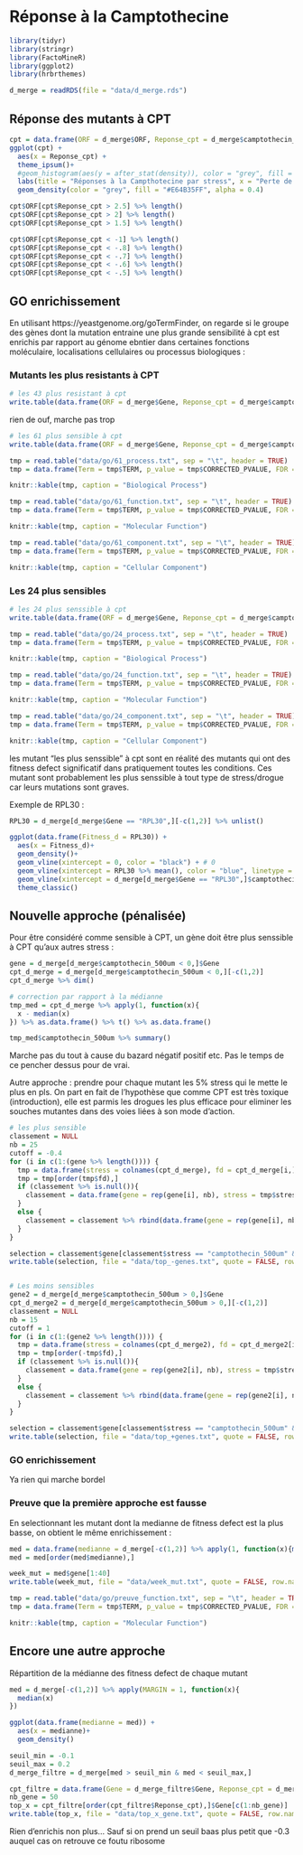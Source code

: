 # Réponse à la Camptothecine {#cpt}

```r
library(tidyr)
library(stringr)
library(FactoMineR)
library(ggplot2)
library(hrbrthemes)
```

```r
d_merge = readRDS(file = "data/d_merge.rds")
```

## Réponse des mutants à CPT

```r
cpt = data.frame(ORF = d_merge$ORF, Reponse_cpt = d_merge$camptothecin_500um)
ggplot(cpt) +
  aes(x = Reponse_cpt) +
  theme_ipsum()+
  #geom_histogram(aes(y = after_stat(density)), color = "grey", fill = "#4DBBD5FF") +
  labs(title = "Réponses à la Campthotecine par stress", x = "Perte de fitness (log)", y = "Densité", subtitle = "Parmis les 448 stress distincts")+
  geom_density(color = "grey", fill = "#E64B35FF", alpha = 0.4)
```

```r
cpt$ORF[cpt$Reponse_cpt > 2.5] %>% length()
cpt$ORF[cpt$Reponse_cpt > 2] %>% length()
cpt$ORF[cpt$Reponse_cpt > 1.5] %>% length()
```
```r
cpt$ORF[cpt$Reponse_cpt < -1] %>% length()
cpt$ORF[cpt$Reponse_cpt < -.8] %>% length()
cpt$ORF[cpt$Reponse_cpt < -.7] %>% length()
cpt$ORF[cpt$Reponse_cpt < -.6] %>% length()
cpt$ORF[cpt$Reponse_cpt < -.5] %>% length()
```

## GO enrichissement

En utilisant https://yeastgenome.org/goTermFinder, on regarde si le groupe des gènes dont la mutation entraine une plus grande sensibilité à cpt est enrichis par rapport au génome ebntier dans certaines fonctions moléculaire, localisations cellulaires ou processus biologiques :

### Mutants les plus resistants à CPT

```r
# les 43 plus resistant à cpt
write.table(data.frame(ORF = d_merge$Gene, Reponse_cpt = d_merge$camptothecin_500um)$ORF[cpt$Reponse_cpt > 1.5], file = "data/gene_15.txt", row.names = FALSE, quote = FALSE)
```

rien de ouf, marche pas trop

```r
# les 61 plus sensible à cpt
write.table(data.frame(ORF = d_merge$Gene, Reponse_cpt = d_merge$camptothecin_500um)$ORF[cpt$Reponse_cpt < -.5], file = "data/gene_-5.txt", row.names = FALSE, quote = FALSE)
```

```r
tmp = read.table("data/go/61_process.txt", sep = "\t", header = TRUE)
tmp = data.frame(Term = tmp$TERM, p_value = tmp$CORRECTED_PVALUE, FDR = tmp$FDR_RATE, Gene = tmp$ANNOTATED_GENES)

knitr::kable(tmp, caption = "Biological Process")

tmp = read.table("data/go/61_function.txt", sep = "\t", header = TRUE)
tmp = data.frame(Term = tmp$TERM, p_value = tmp$CORRECTED_PVALUE, FDR = tmp$FDR_RATE, Gene = tmp$ANNOTATED_GENES)

knitr::kable(tmp, caption = "Molecular Function")

tmp = read.table("data/go/61_component.txt", sep = "\t", header = TRUE)[c(1:10),]
tmp = data.frame(Term = tmp$TERM, p_value = tmp$CORRECTED_PVALUE, FDR = tmp$FDR_RATE, Gene = tmp$ANNOTATED_GENES)

knitr::kable(tmp, caption = "Cellular Component")
```

### Les 24 plus sensibles

```r
# les 24 plus senssible à cpt
write.table(data.frame(ORF = d_merge$Gene, Reponse_cpt = d_merge$camptothecin_500um)$ORF[cpt$Reponse_cpt < -.6], file = "data/gene_-6.txt", row.names = FALSE, quote = FALSE)
```

```r
tmp = read.table("data/go/24_process.txt", sep = "\t", header = TRUE)
tmp = data.frame(Term = tmp$TERM, p_value = tmp$CORRECTED_PVALUE, FDR = tmp$FDR_RATE, Gene = tmp$ANNOTATED_GENES)

knitr::kable(tmp, caption = "Biological Process")

tmp = read.table("data/go/24_function.txt", sep = "\t", header = TRUE)
tmp = data.frame(Term = tmp$TERM, p_value = tmp$CORRECTED_PVALUE, FDR = tmp$FDR_RATE, Gene = tmp$ANNOTATED_GENES)

knitr::kable(tmp, caption = "Molecular Function")

tmp = read.table("data/go/24_component.txt", sep = "\t", header = TRUE)
tmp = data.frame(Term = tmp$TERM, p_value = tmp$CORRECTED_PVALUE, FDR = tmp$FDR_RATE, Gene = tmp$ANNOTATED_GENES)

knitr::kable(tmp, caption = "Cellular Component")
```

les mutant "les plus senssible" à cpt sont en réalité des mutants qui ont des fitness defect significatif dans pratiquement toutes les conditions. Ces mutant sont probablement les plus senssible à tout type de stress/drogue car leurs mutations sont graves.

Exemple de RPL30 :

```r
RPL30 = d_merge[d_merge$Gene == "RPL30",][-c(1,2)] %>% unlist()

ggplot(data.frame(Fitness_d = RPL30)) +
  aes(x = Fitness_d)+
  geom_density()+
  geom_vline(xintercept = 0, color = "black") + # 0
  geom_vline(xintercept = RPL30 %>% mean(), color = "blue", linetype = "dashed") + #moyenne
  geom_vline(xintercept = d_merge[d_merge$Gene == "RPL30",]$camptothecin_500um, color = "green") + #CPT response
  theme_classic()
```


## Nouvelle approche (pénalisée)

Pour être considéré comme sensible à CPT, un gène doit être plus senssible à CPT qu'aux autres stress :

```r
gene = d_merge[d_merge$camptothecin_500um < 0,]$Gene
cpt_d_merge = d_merge[d_merge$camptothecin_500um < 0,][-c(1,2)]
cpt_d_merge %>% dim()

# correction par rapport à la médianne 
tmp_med = cpt_d_merge %>% apply(1, function(x){
  x - median(x)
}) %>% as.data.frame() %>% t() %>% as.data.frame()

tmp_med$camptothecin_500um %>% summary()

```
Marche pas du tout à cause du bazard négatif positif etc. Pas le temps de ce pencher dessus pour de vrai.

Autre approche : prendre pour chaque mutant les 5% stress qui le mette le plus en pls. On part en fait de l'hypothèse que comme CPT est très toxique (introduction), elle est parmis les drogues les plus efficace pour eliminer les souches mutantes dans des voies liées à son mode d'action.

```r
# les plus sensible
classement = NULL
nb = 25
cutoff = -0.4
for (i in c(1:(gene %>% length()))) {
  tmp = data.frame(stress = colnames(cpt_d_merge), fd = cpt_d_merge[i,] %>% unlist())
  tmp = tmp[order(tmp$fd),]
  if (classement %>% is.null()){
    classement = data.frame(gene = rep(gene[i], nb), stress = tmp$stress[1:nb], fd = tmp$fd[1:nb])
  }
  else {
    classement = classement %>% rbind(data.frame(gene = rep(gene[i], nb), stress = tmp$stress[1:nb], fd = tmp$fd[1:nb]))
  }
}

selection = classement$gene[classement$stress == "camptothecin_500um" & classement$fd < cutoff]
write.table(selection, file = "data/top_-genes.txt", quote = FALSE, row.names = FALSE)


# Les moins sensibles
gene2 = d_merge[d_merge$camptothecin_500um > 0,]$Gene
cpt_d_merge2 = d_merge[d_merge$camptothecin_500um > 0,][-c(1,2)]
classement = NULL
nb = 15
cutoff = 1
for (i in c(1:(gene2 %>% length()))) {
  tmp = data.frame(stress = colnames(cpt_d_merge2), fd = cpt_d_merge2[i,] %>% unlist())
  tmp = tmp[order(-tmp$fd),]
  if (classement %>% is.null()){
    classement = data.frame(gene = rep(gene2[i], nb), stress = tmp$stress[1:nb], fd = tmp$fd[1:nb])
  }
  else {
    classement = classement %>% rbind(data.frame(gene = rep(gene2[i], nb), stress = tmp$stress[1:nb], fd = tmp$fd[1:nb]))
  }
}

selection = classement$gene[classement$stress == "camptothecin_500um" & classement$fd > cutoff]
write.table(selection, file = "data/top_+genes.txt", quote = FALSE, row.names = FALSE)
```

### GO enrichissement

Ya rien qui marche bordel

### Preuve que la première approche est fausse

En selectionnant les mutant dont la medianne de fitness defect est la plus basse, on obtient le même enrichissement :

```r
med = data.frame(medianne = d_merge[-c(1,2)] %>% apply(1, function(x){median(x)}), gene = d_merge$Gene)
med = med[order(med$medianne),]

week_mut = med$gene[1:40]
write.table(week_mut, file = "data/week_mut.txt", quote = FALSE, row.names = FALSE)

tmp = read.table("data/go/preuve_function.txt", sep = "\t", header = TRUE)
tmp = data.frame(Term = tmp$TERM, p_value = tmp$CORRECTED_PVALUE, FDR = tmp$FDR_RATE, Gene = tmp$ANNOTATED_GENES)

knitr::kable(tmp, caption = "Molecular Function")
```

## Encore une autre approche

Répartition de la médianne des fitness defect de chaque mutant

```r
med = d_merge[-c(1,2)] %>% apply(MARGIN = 1, function(x){
  median(x)
})

ggplot(data.frame(medianne = med)) +
  aes(x = medianne)+
  geom_density()
```

```r
seuil_min = -0.1
seuil_max = 0.2
d_merge_filtre = d_merge[med > seuil_min & med < seuil_max,]

cpt_filtre = data.frame(Gene = d_merge_filtre$Gene, Reponse_cpt = d_merge_filtre$camptothecin_500um)
nb_gene = 50
top_x = cpt_filtre[order(cpt_filtre$Reponse_cpt),]$Gene[c(1:nb_gene)]
write.table(top_x, file = "data/top_x_gene.txt", quote = FALSE, row.names = FALSE)
```

Rien d'enrichis non plus... Sauf si on prend un seuil baas plus petit que -0.3 auquel cas on retrouve ce foutu ribosome

